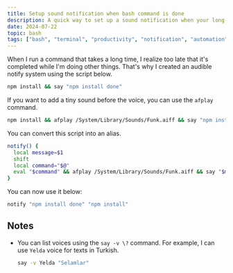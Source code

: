 ```yaml
---
title: Setup sound notification when bash command is done
description: A quick way to set up a sound notification when your long-running bash command completes.
date: 2024-07-22
topic: bash
tags: ["bash", "terminal", "productivity", "notification", "automation"]
---
```


When I run a command that takes a long time, I realize too late that it's completed while I'm doing other things. That's why I created an audible notify system using the script below.

```bash
npm install && say "npm install done"
```

If you want to add a tiny sound before the voice, you can use the `afplay` command.

```bash
npm install && afplay /System/Library/Sounds/Funk.aiff && say "npm install done"
```

You can convert this script into an alias.

```bash
notify() {                 
  local message=$1
  shift
  local command="$@"
  eval "$command" && afplay /System/Library/Sounds/Funk.aiff && say "$message"
}
```

You can now use it below:

```bash
notify "npm install done" "npm install"
```

## Notes

- You can list voices using the `say -v \?` command. For example, I can use `Yelda` voice for texts in Turkish.
  ```bash
  say -v Yelda "Selamlar"
  ```
